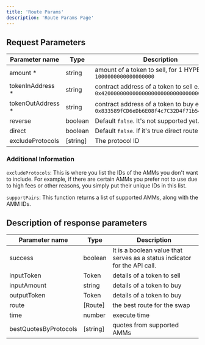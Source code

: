 ```yaml
---
title: 'Route Params'
description: 'Route Params Page'
---
```


## Request Parameters

| Parameter name | Type | Description |
|---------------|------|-------------|
| amount * | string | amount of a token to sell, for 1 HYPE set as `1000000000000000000` |
| tokenInAddress * | string | contract address of a token to sell e.g.: `0x4200000000000000000000000000000000000006` |
| tokenOutAddress * | string | contract address of a token to buy e.g.: `0x833589fCD6eDb6E08f4c7C32D4f71b54bdA02913` |
| reverse | boolean | Default `false`. It's not supported yet. |
| direct | boolean | Default `false`. If it's true direct route |
| excludeProtocols | [string] | The protocol ID |

### Additional Information

`excludeProtocols`: This is where you list the IDs of the AMMs you don't want to include. For example, if there are certain AMMs you prefer not to use due to high fees or other reasons, you simply put their unique IDs in this list.

`supportPairs`: This function returns a list of supported AMMs, along with the AMM IDs.

## Description of response parameters

| Parameter name | Type | Description |
|---------------|------|-------------|
| success | boolean | It is a boolean value that serves as a status indicator for the API call. |
| inputToken | Token | details of a token to sell |
| inputAmount | string | details of a token to buy |
| outputToken | Token | details of a token to buy |
| route | [Route] | the best route for the swap |
| time | number | execute time |
| bestQuotesByProtocols | [string] | quotes from supported AMMs | 